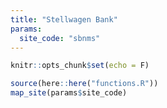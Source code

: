 ```yaml
---
title: "Stellwagen Bank"
params:
  site_code: "sbnms"
---
```

```r
knitr::opts_chunk$set(echo = F)
```
```r
source(here::here("functions.R"))
map_site(params$site_code)
```
